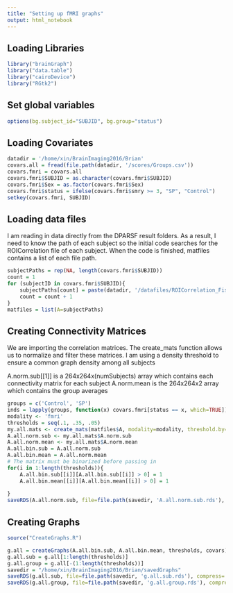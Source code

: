 ```yaml
---
title: "Setting up fMRI graphs"
output: html_notebook
---
```


## Loading Libraries

```r
library("brainGraph")
library("data.table")
library("cairoDevice")
library("RGtk2")
```
## Set global variables
```r
options(bg.subject_id="SUBJID", bg.group="status")
```


## Loading Covariates

```r
datadir = '/home/xin/BrainImaging2016/Brian'
covars.all = fread(file.path(datadir, '/scores/Groups.csv'))
covars.fmri = covars.all
covars.fmri$SUBJID = as.character(covars.fmri$SUBJID)
covars.fmri$Sex = as.factor(covars.fmri$Sex)
covars.fmri$status = ifelse(covars.fmri$smry >= 3, "SP", "Control")
setkey(covars.fmri, SUBJID)
```

## Loading data files
I am reading in data directly from the DPARSF result folders.
As a result, I need to know the path of each subject so the initial code searches for the ROICorrelation file of each subject.
When the code is finished, matfiles contains a list of each file path.
```r
subjectPaths = rep(NA, length(covars.fmri$SUBJID))
count = 1
for (subjectID in covars.fmri$SUBJID){
    subjectPaths[count] = paste(datadir, '/datafiles/ROICorrelation_FisherZ_sub_', subjectID, '.txt', sep='')
    count = count + 1
}
matfiles = list(A=subjectPaths)
```

## Creating Connectivity Matrices
We are importing the correlation matrices. The create_mats function allows us to normalize and filter these matrices.
I am using a density threshold to ensure a common graph density among all subjects

A.norm.sub[[1]] is a 264x264x(numSubjects) array which contains each connectivity matrix for each subject
A.norm.mean is the 264x264x2 array which contains the group averages
```r
groups = c('Control', 'SP')
inds = lapply(groups, function(x) covars.fmri[status == x, which=TRUE])
modality <- 'fmri'
thresholds = seq(.1, .35, .05)
my.all.mats <- create_mats(matfiles$A, modality=modality, threshold.by='density', mat.thres=thresholds, inds = inds)
A.all.norm.sub <- my.all.mats$A.norm.sub
A.all.norm.mean <- my.all.mats$A.norm.mean
A.all.bin.sub = A.all.norm.sub
A.all.bin.mean = A.all.norm.mean
# The matrix must be binarized before passing in
for(i in 1:length(thresholds)){
    A.all.bin.sub[[i]][A.all.bin.sub[[i]] > 0] = 1
    A.all.bin.mean[[i]][A.all.bin.mean[[i]] > 0] = 1
    
}
saveRDS(A.all.norm.sub, file=file.path(savedir, 'A.all.norm.sub.rds'), compress='xz')
```

## Creating Graphs

```r
source("CreateGraphs.R")

g.all = createGraphs(A.all.bin.sub, A.all.bin.mean, thresholds, covars)
g.all.sub = g.all[1:length(thresholds)]
g.all.group = g.all[-(1:length(thresholds))]
savedir = "/home/xin/BrainImaging2016/Brian/savedGraphs"
saveRDS(g.all.sub, file=file.path(savedir, 'g.all.sub.rds'), compress='xz')
saveRDS(g.all.group, file=file.path(savedir, 'g.all.group.rds'), compress='xz')
```
